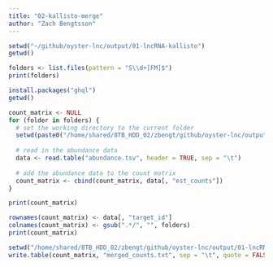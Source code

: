 ```yaml
---
title: "02-kallisto-merge"
author: "Zach Bengtsson"
---
```


```r
setwd("~/github/oyster-lnc/output/01-lncRNA-kallisto")
getwd()

folders <- list.files(pattern = "S\\d+[FM]$")
print(folders)
```
```r
install.packages("ghql")
getwd()
```

```r
count_matrix <- NULL
for (folder in folders) {
  # set the working directory to the current folder
  setwd(paste0("/home/shared/8TB_HDD_02/zbengt/github/oyster-lnc/output/01-lncRNA-kallisto/", folder))
  
  # read in the abundance data
  data <- read.table("abundance.tsv", header = TRUE, sep = "\t")
  
  # add the abundance data to the count matrix
  count_matrix <- cbind(count_matrix, data[, "est_counts"])
}

print(count_matrix)
```
```r
rownames(count_matrix) <- data[, "target_id"]
colnames(count_matrix) <- gsub(".*/", "", folders)
print(count_matrix)
```

```r
setwd("/home/shared/8TB_HDD_02/zbengt/github/oyster-lnc/output/01-lncRNA-kallisto")
write.table(count_matrix, "merged_counts.txt", sep = "\t", quote = FALSE)
```
